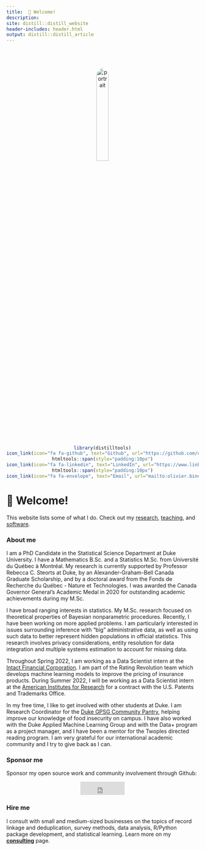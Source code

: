 ```yaml
---
title: 	👋 Welcome!
description:
site: distill::distill_website
header-includes: header.html
output: distill::distill_article
---
```


  <link rel="stylesheet" href="custom.css">


<center>
<img src="media/portrait2.jpg" alt="portrait" width="25%" style="border-radius: 50%; margin-top:10%">
</center>

<center>
```r
library(distilltools)
icon_link(icon="fa fa-github", text="Github", url="https://github.com/olivierbinette")
htmltools::span(style="padding:10px")
icon_link(icon="fa fa-linkedin", text="LinkedIn", url="https://www.linkedin.com/in/olivier-binette/")
htmltools::span(style="padding:10px")
icon_link(icon="fa fa-envelope", text="Email", url="mailto:olivier.binette@duke.edu")


```

</center>
 
# 👋 Welcome!

This website lists some of what I do. Check out my [ research](./research.html), [teaching](./teaching.html), and [software](./software.html).

### About me

I am a PhD Candidate in the Statistical Science Department at Duke University. I have a Mathematics B.Sc. and a Statistics M.Sc. from Université du Québec à Montréal. My research is currently supported by Professor Rebecca C. Steorts at Duke, by an Alexander-Graham-Bell Canada Graduate Scholarship, and by a doctoral award from the Fonds de Recherche du Québec - Nature et Technologies. I was awarded the Canada Governor General's Academic Medal in 2020 for outstanding academic achievements during my M.Sc.

I have broad ranging interests in statistics. My M.Sc. research focused on theoretical properties of Bayesian nonparametric procedures. Recently, I have been working on more applied problems. I am particularly interested in issues surrounding inference with "big" administrative data, as well as using such data to better represent hidden populations in official statistics. This research involves privacy considerations, entity resolution for data integration and multiple systems estimation to account for missing data. 

Throughout Spring 2022, I am working as a Data Scientist intern at the [Intact Financial Corporation](https://en.wikipedia.org/wiki/Intact_Financial). I am part of the Rating Revolution team which develops machine learning models to improve the pricing of insurance products. During Summer 2022, I will be working as a Data Scientist intern at the [American Institutes for Research](https://en.wikipedia.org/wiki/American_Institutes_for_Research) for a contract with the U.S. Patents and Trademarks Office.

In my free time, I like to get involved with other students at Duke. I am Research Coordinator for the [Duke GPSG Community Pantry](https://gpsg.duke.edu/resources-for-students/community-pantry/), helping improve our knowledge of food insecurity on campus. I have also worked with the Duke Applied Machine Learning Group and with the Data+ program as a project manager, and I have been a mentor for the Twoples directed reading program. I am very grateful for our international academic community and I try to give back as I can.

### Sponsor me

Sponsor my open source work and community involvement through Github:

<center>
    <iframe src="https://github.com/sponsors/OlivierBinette/button" title="Sponsor OlivierBinette" height="35" width="116" style="border: 0; max-width:200px"></iframe>
</center>

### Hire me

I consult with small and medium-sized businesses on the topics of record linkage and deduplication, survey methods, data analysis, R/Python package development, and statistical learning. Learn more on my [**consulting**](consulting.html) page.

